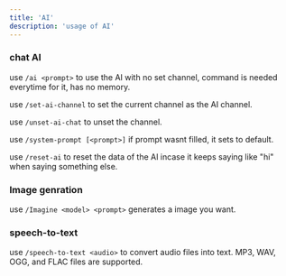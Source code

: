 ---
title: 'AI'
description: 'usage of AI'
---


### chat AI

use `/ai <prompt>` to use the AI with no set channel, command is needed everytime for it, has no memory.

use `/set-ai-channel` to set the current channel as the AI channel.

use `/unset-ai-chat` to unset the channel.

use `/system-prompt [<prompt>]` if prompt wasnt filled, it sets to default.

use `/reset-ai` to reset the data of the AI incase it keeps saying like "hi" when saying something else.

### Image genration

use `/Imagine <model> <prompt>` generates a image you want.

### speech-to-text

use `/speech-to-text <audio>` to convert audio files into text. MP3, WAV, OGG, and FLAC files are supported.